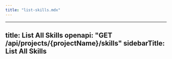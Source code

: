 ```yaml
---
title: "list-skills.mdx"
---
```


---
title: List All Skills
openapi: "GET /api/projects/{projectName}/skills"
sidebarTitle: List All Skills
---
